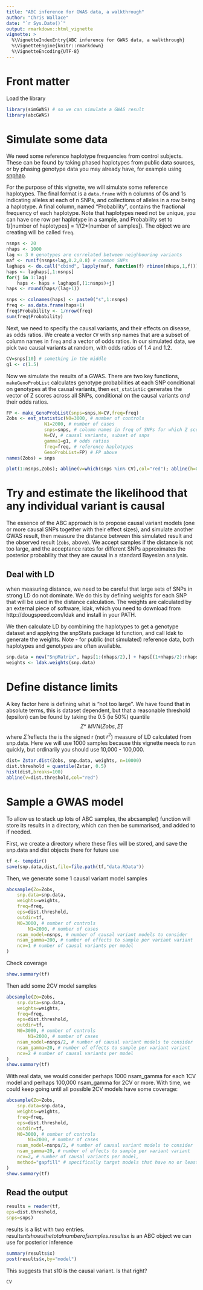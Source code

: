 ```yaml
---
title: "ABC inference for GWAS data, a walkthrough"
author: "Chris Wallace"
date: "`r Sys.Date()`"
output: rmarkdown::html_vignette
vignette: >
  %\VignetteIndexEntry{ABC inference for GWAS data, a walkthrough}
  %\VignetteEngine{knitr::rmarkdown}
  %\VignetteEncoding{UTF-8}
---
```


<!-- Vignettes are long form documentation commonly included in packages. Because they are part of the distribution of the package, they need to be as compact as possible. The `html_vignette` output type provides a custom style sheet (and tweaks some options) to ensure that the resulting html is as small as possible. The `html_vignette` format: -->

<!-- - Never uses retina figures -->
<!-- - Has a smaller default figure size -->
<!-- - Uses a custom CSS stylesheet instead of the default Twitter Bootstrap style -->

# Front matter 

Load the library

```r
library(simGWAS) # so we can simulate a GWAS result
library(abcGWAS) 
```

# Simulate some data

We need some reference haplotype frequencies from control subjects.  These can be found by taking phased haplotypes from public data sources, or by phasing genotype data you may already have, for example using [snphap](https://github.com/chr1swallace/snphap).

For the purpose of this vignette, we will simulate some reference haplotypes.  The final format is a `data.frame` with n columns of 0s and 1s indicating alleles at each of n SNPs, and collections of alleles in a row being a haplotype.  A final column, named "Probability", contains the fractional frequency of each haplotype.  Note that haplotypes need not be unique, you can have one row per haplotype in a sample, and Probability set to 1/[number of haplotypes] = 1/(2*[number of samples]).  The object we are creating will be called `freq`.

```r
nsnps <- 20
nhaps <- 1000
lag <- 3 # genotypes are correlated between neighbouring variants
maf <- runif(nsnps+lag,0.2,0.8) # common SNPs
laghaps <- do.call("cbind", lapply(maf, function(f) rbinom(nhaps,1,f)))
haps <- laghaps[,1:nsnps]
for(j in 1:lag) 
    haps <- haps + laghaps[,(1:nsnps)+j]
haps <- round(haps/(lag+1))

snps <- colnames(haps) <- paste0("s",1:nsnps)
freq <- as.data.frame(haps+1)
freq$Probability <- 1/nrow(freq)
sum(freq$Probability)
```

Next, we need to specify the causal variants, and their effects on disease, as odds ratios.  We create a vector `CV` with snp names that are a subset of column names in `freq` and a vector of odds ratios.  In our simulated data, we pick two causal variants at random, with odds ratios of 1.4 and 1.2.

```r
CV=snps[10] # something in the middle
g1 <- c(1.5)
```

Now we simulate the results of a GWAS.  There are two key functions, `makeGenoProbList` calculates genotype probabilities at each SNP conditional on genotypes at the causal variants, then `est_statistic` generates the vector of Z scores across all SNPs, conditional on the causal variants *and* their odds ratios.

```r
FP <- make_GenoProbList(snps=snps,W=CV,freq=freq)
Zobs <- est_statistic(N0=3000, # number of controls
              N1=2000, # number of cases
              snps=snps, # column names in freq of SNPs for which Z scores should be generated
              W=CV, # causal variants, subset of snps
              gamma1=g1, # odds ratios
              freq=freq, # reference haplotypes
              GenoProbList=FP) # FP above
names(Zobs) = snps
```

```r
plot(1:nsnps,Zobs); abline(v=which(snps %in% CV),col="red"); abline(h=0)
```

# Try and estimate the likelihood that any individual variant is causal

The essence of the ABC approach is to propose causal variant models (one or more causal SNPs together with their effect sizes), and simulate another GWAS result, then measure the distance between this simulated result and the observed result (`Zobs`, above).  We accept samples if the distance is not too large, and the acceptance rates for different SNPs approximates the posterior probability that they are causal in a standard Bayesian analysis.

## Deal with LD
when measuring distance, we need to be careful that large sets of SNPs in strong LD do not dominate.  We do this by defining weights for each SNP that will be used in the distance calculation.  The weights are calculated by an external piece of software, ldak, which you need to download from http://dougspeed.com/ldak and install in your PATH.

We then calculate LD by combining the haplotypes to get a genotype dataset and applying the snpStats package ld function, and call ldak to generate the weights.  Note - for public (not simulated) reference data, both haplotypes and genotypes are often available.

```r
snp.data = new("SnpMatrix", haps[1:(nhaps/2),] + haps[(1+nhaps/2):nhaps,] + 1)
weights <- ldak.weights(snp.data)

```

# Define distance limits

A key factor here is defining what is "not too large".  We have found that in absolute terms, this is dataset dependent, but that a reasonable threshold (epsilon) can be found by taking the 0.5 (ie 50%) quantile
$$Z* ~ MVN(Zobs,\hat\Sigma)$$
where $\hat\Sigma$ reflects the is the signed r (not $r^2$) measure of LD calculated from snp.data.  Here we will use 1000 samples because this vignette needs to run quickly, but ordinarily you should use 10,000 - 100,000.
```r
dist= Zstar.dist(Zobs, snp.data, weights, n=10000)
dist.threshold = quantile(Zstar, 0.5)
hist(dist,breaks=100)
abline(v=dist.threshold,col="red")
```

# Sample a GWAS model

To allow us to stack up lots of ABC samples, the abcsample() function will store its results in a directory, which can then be summarised, and added to if needed.

First, we create a directory where these files will be stored, and save the snp.data and dist objects there for future use

```r
tf <- tempdir()
save(snp.data,dist,file=file.path(tf,"data.RData"))

```
Then, we generate some 1 causal variant model samples
```r
abcsample(Zo=Zobs,
	snp.data=snp.data,
	weights=weights,
	freq=freq,
	eps=dist.threshold,
	outdir=tf,
	N0=3000, # number of controls
        N1=2000, # number of cases
	nsam_model=nsnps, # number of causal variant models to consider
	nsam_gamma=200, # number of effects to sample per variant variant
	ncv=1 # number of causal variants per model
)
```

Check coverage
```r
show.summary(tf)
```

Then add some 2CV model samples
```r
abcsample(Zo=Zobs,
	snp.data=snp.data,
	weights=weights,
	freq=freq,
	eps=dist.threshold,
	outdir=tf,
	N0=3000, # number of controls
        N1=2000, # number of cases
	nsam_model=nsnps/2, # number of causal variant models to consider
	nsam_gamma=20, # number of effects to sample per variant variant
	ncv=2 # number of causal variants per model
)
show.summary(tf)
```

With real data, we would consider perhaps 1000 nsam_gamma for each 1CV model and perhaps 100,000 nsam_gamma for 2CV or more.  With time, we could keep going until all possible 2CV models have some coverage:
```r
abcsample(Zo=Zobs,
	snp.data=snp.data,
	weights=weights,
	freq=freq,
	eps=dist.threshold,
	outdir=tf,
	N0=3000, # number of controls
        N1=2000, # number of cases
	nsam_model=nsnps/2, # number of causal variant models to consider
	nsam_gamma=20, # number of effects to sample per variant variant
	ncv=2, # number of causal variants per model,
	method="gapfill" # specifically target models that have no or least coverage
)
show.summary(tf)
```

## Read the output
```r
results = reader(tf,
eps=dist.threshold,
snps=snps)
```
results is a list with two entries.  results$nt shows the total number of samples.  results$x is an ABC object we can use for posterior inference

```r
summary(results$x)
post(results$x,by="model")
```

This suggests that s10 is the causal variant.  Is that right?
```r
CV
```
